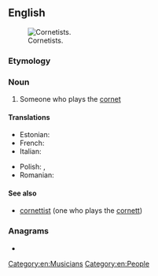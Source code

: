 ==English==
[[File:2008 BC Highland Games.jpg|thumbnail|Cornetists.]]

===Etymology===
{{suffix|cornet|ist|lang=en}}

===Noun===
{{en-noun}}

# Someone who plays the [[cornet]]

====Translations====
{{trans-top}}
* Estonian: {{t|et|kornetimängija}}
* French: {{t+|fr|cornettiste|m|f}}
* Italian: {{t|it|cornettista|m|f}}
{{trans-mid}}
* Polish: {{t|pl|kornecista|m}}, {{t|pl|kornecistka|f}}
* Romanian: {{t|ro|cornetist|m}} {{qualifier|rare}}
{{trans-bottom}}

====See also====
* [[cornettist]] (one who plays the [[cornett]])

===Anagrams===
* {{anagrams|en|a=ceinorstt|contrites|tectorins}}

[[Category:en:Musicians]]
[[Category:en:People]]
